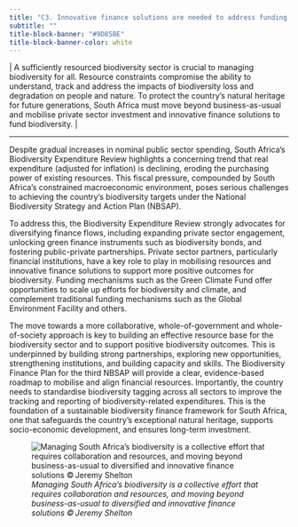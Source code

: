 ```yaml
---
title: "C3. Innovative finance solutions are needed to address funding and capacity constraints in the biodiversity sector"
subtitle: ""
title-block-banner: "#9D85BE"
title-block-banner-color: white
---
```


\| A sufficiently resourced biodiversity sector is crucial to managing biodiversity for all. Resource constraints compromise the ability to understand, track and address the impacts of biodiversity loss and degradation on people and nature. To protect the country’s natural heritage for future generations, South Africa must move beyond business-as-usual and mobilise private sector investment and innovative finance solutions to fund biodiversity. \| 

------------------------------------------------------------------------

Despite gradual increases in nominal public sector spending, South Africa’s Biodiversity Expenditure Review highlights a concerning trend that real expenditure (adjusted for inflation) is declining, eroding the purchasing power of existing resources. This fiscal pressure, compounded by South Africa’s constrained macroeconomic environment, poses serious challenges to achieving the country’s biodiversity targets under the National Biodiversity Strategy and Action Plan (NBSAP). 

To address this, the Biodiversity Expenditure Review strongly advocates for diversifying finance flows, including expanding private sector engagement, unlocking green finance instruments such as biodiversity bonds, and fostering public-private partnerships. Private sector partners, particularly financial institutions, have a key role to play in mobilising resources and innovative finance solutions to support more positive outcomes for biodiversity. Funding mechanisms such as the Green Climate Fund offer opportunities to scale up efforts for biodiversity and climate, and complement traditional funding mechanisms such as the Global Environment Facility and others.  

The move towards a more collaborative, whole-of-government and whole-of-society approach is key to building an effective resource base for the biodiversity sector and to support positive biodiversity outcomes. This is underpinned by building strong partnerships, exploring new opportunities, strengthening institutions, and building capacity and skills. The Biodiversity Finance Plan for the third NBSAP will provide a clear, evidence-based roadmap to mobilise and align financial resources. Importantly, the country needs to standardise biodiversity tagging across all sectors to improve the tracking and reporting of biodiversity-related expenditures. This is the foundation of a sustainable biodiversity finance framework for South Africa, one that safeguards the country’s exceptional natural heritage, supports socio-economic development, and ensures long-term investment. 

![*Managing South Africa’s biodiversity is a collective effort that requires collaboration and resources, and moving beyond business-as-usual to diversified and innovative finance solutions © Jeremy Shelton*](imgs/36.%20Pg%2038_KMC3_(c)Jeremy%20Shelton-NBA2025-28%20-%20SMALL.png)
